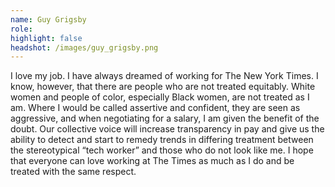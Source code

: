 ```yaml
---
name: Guy Grigsby
role:
highlight: false
headshot: /images/guy_grigsby.png
---
```

I love my job. I have always dreamed of working for The New York Times. I know, however, that there are people who are not treated equitably. White women and people of color, especially Black women, are not treated as I am. Where I would be called assertive and confident, they are seen as aggressive, and when negotiating for a salary, I am given the benefit of the doubt. Our collective voice will increase transparency in pay and give us the ability to detect and start to remedy trends in differing treatment between the stereotypical “tech worker” and those who do not look like me. I hope that everyone can love working at The Times as much as I do and be treated with the same respect.
